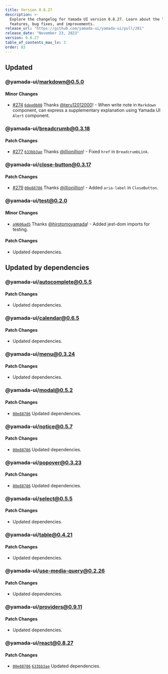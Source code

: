 ```yaml
---
title: Version 0.8.27
description: >-
  Explore the changelog for Yamada UI version 0.8.27. Learn about the latest
  features, bug fixes, and improvements.
release_url: "https://github.com/yamada-ui/yamada-ui/pull/281"
release_date: "November 23, 2023"
version: 0.8.27
table_of_contents_max_lv: 3
order: 83
---
```


## Updated

### @yamada-ui/markdown@0.5.0

#### Minor Changes

- [#274](https://github.com/hirotomoyamada/yamada-ui/pull/274) [`6dee0b08`](https://github.com/hirotomoyamada/yamada-ui/commit/6dee0b086d600fbc701405c53e498c514c71cc48) Thanks [@teru12012000](https://github.com/teru12012000)! - When write note in `Markdown` component, can express a supplementary explanation using Yamada UI `Alert` component.

### @yamada-ui/breadcrumb@0.3.18

#### Patch Changes

- [#277](https://github.com/hirotomoyamada/yamada-ui/pull/277) [`633bb3ae`](https://github.com/hirotomoyamada/yamada-ui/commit/633bb3ae11c920ecc923b9e15a07f5a5173e406b) Thanks [@illionillion](https://github.com/illionillion)! - Fixed `href` in `BreadcrumbLink`.

### @yamada-ui/close-button@0.3.17

#### Patch Changes

- [#279](https://github.com/hirotomoyamada/yamada-ui/pull/279) [`00e88786`](https://github.com/hirotomoyamada/yamada-ui/commit/00e88786c11056b22c9919c5c71213f1b773bb05) Thanks [@illionillion](https://github.com/illionillion)! - Added `aria-label` in `CloseButton`.

### @yamada-ui/test@0.2.0

#### Minor Changes

- [`a9606ad5`](https://github.com/hirotomoyamada/yamada-ui/commit/a9606ad5f890e6a5c26462847f2d8167a8a2ebd2) Thanks [@hirotomoyamada](https://github.com/hirotomoyamada)! - Added jest-dom imports for testing.

#### Patch Changes

- Updated dependencies.

## Updated by dependencies

### @yamada-ui/autocomplete@0.5.5

#### Patch Changes

- Updated dependencies.

### @yamada-ui/calendar@0.6.5

#### Patch Changes

- Updated dependencies.

### @yamada-ui/menu@0.3.24

#### Patch Changes

- Updated dependencies.

### @yamada-ui/modal@0.5.2

#### Patch Changes

- [`00e88786`](https://github.com/hirotomoyamada/yamada-ui/commit/00e88786c11056b22c9919c5c71213f1b773bb05) Updated dependencies.

### @yamada-ui/notice@0.5.7

#### Patch Changes

- [`00e88786`](https://github.com/hirotomoyamada/yamada-ui/commit/00e88786c11056b22c9919c5c71213f1b773bb05) Updated dependencies.

### @yamada-ui/popover@0.3.23

#### Patch Changes

- [`00e88786`](https://github.com/hirotomoyamada/yamada-ui/commit/00e88786c11056b22c9919c5c71213f1b773bb05) Updated dependencies.

### @yamada-ui/select@0.5.5

#### Patch Changes

- Updated dependencies.

### @yamada-ui/table@0.4.21

#### Patch Changes

- Updated dependencies.

### @yamada-ui/use-media-query@0.2.26

#### Patch Changes

- Updated dependencies.

### @yamada-ui/providers@0.9.11

#### Patch Changes

- Updated dependencies.

### @yamada-ui/react@0.8.27

#### Patch Changes

- [`00e88786`](https://github.com/hirotomoyamada/yamada-ui/commit/00e88786c11056b22c9919c5c71213f1b773bb05) [`633bb3ae`](https://github.com/hirotomoyamada/yamada-ui/commit/633bb3ae11c920ecc923b9e15a07f5a5173e406b) Updated dependencies.
